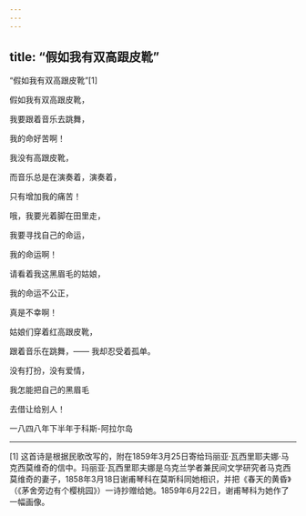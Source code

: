 ```yaml
---
---
---
```

title: “假如我有双高跟皮靴”
---



“假如我有双高跟皮靴”[1]


假如我有双高跟皮靴，

我要跟着音乐去跳舞，

我的命好苦啊！

我没有高跟皮靴，

而音乐总是在演奏着，演奏着，

只有增加我的痛苦！

哦，我要光着脚在田里走，

我要寻找自己的命运，

我的命运啊！

请看着我这黑眉毛的姑娘，

我的命运不公正，

真是不幸啊！

姑娘们穿着红高跟皮靴，

跟着音乐在跳舞，—— 我却忍受着孤单。

没有打扮，没有爱情，

我怎能把自己的黑眉毛

去借让给别人！

一八四八年下半年于科斯-阿拉尔岛



* * *



[1] 这首诗是根据民歌改写的，附在1859年3月25日寄给玛丽亚·瓦西里耶夫娜·马克西莫维奇的信中。玛丽亚·瓦西里耶夫娜是乌克兰学者兼民间文学研究者马克西莫维奇的妻子，1858年3月18日谢甫琴科在莫斯科同她相识，并把《春天的黄昏》（《茅舍旁边有个樱桃园》）一诗抄赠给她。1859年6月22日，谢甫琴科为她作了一幅画像。